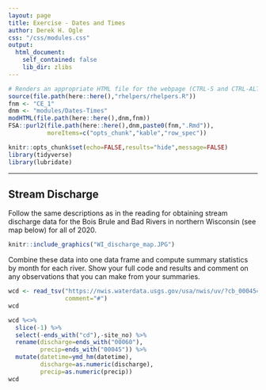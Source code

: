 ```yaml
---
layout: page
title: Exercise - Dates and Times
author: Derek H. Ogle
css: "/css/modules.css"
output:
  html_document:
    self_contained: false
    lib_dir: zlibs
---
```


```r
# Renders an appropriate HTML file for the webpage (CTRL-S and CTRL-ALT-R)
source(file.path(here::here(),"rhelpers/rhelpers.R"))
fnm <- "CE_1"
dnm <- "modules/Dates-Times"
modHTML(file.path(here::here(),dnm,fnm))
FSA::purl2(file.path(here::here(),dnm,paste0(fnm,".Rmd")),
           moreItems=c("opts_chunk","kable","row_spec"))
```
```r
knitr::opts_chunk$set(echo=FALSE,results="hide",message=FALSE)
library(tidyverse)
library(lubridate)
```

----

## Stream Discharge
Follow the same descriptions as in the reading for obtaining stream discharge data for the Bois Brule and Bad Rivers in northern Wisconsin (see map below) for all of 2020.

```r
knitr::include_graphics("WI_discharge_map.JPG")
```

Combine these data into one data frame and compute summary statistics by month for each river. Show your full code and results and comment on any observations that you can make from your summaries.

```r
wcd <- read_tsv("https://nwis.waterdata.usgs.gov/usa/nwis/uv/?cb_00045=on&cb_00060=on&format=rdb&site_no=040263205&period=&begin_date=2021-01-01&end_date=2021-08-03",
                comment="#")
wcd

wcd %<>%
  slice(-1) %>%
  select(-ends_with("cd"),-site_no) %>%
  rename(discharge=ends_with("00060"),
         precip=ends_with("00045")) %>%
  mutate(datetime=ymd_hm(datetime),
         discharge=as.numeric(discharge),
         precip=as.numeric(precip))
wcd
```

